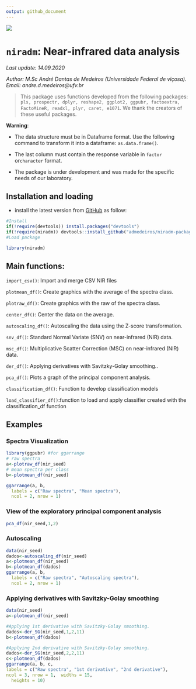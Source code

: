 ```yaml
---
output: github_document
---
```

![](https://raw.githubusercontent.com/admedeiros/niradm-package/master/logo/logo-02.png)

# `niradm`: Near-infrared data analysis
*Last update: 14.09.2020*

*Author: M.Sc André Dantas de Medeiros (Universidade Federal de viçosa). Email: andre.d.medeiros@ufv.br*

> This package uses functions developed from the following packages: `pls, prospectr, dplyr, reshape2, ggplot2, ggpubr, factoextra,  FactoMineR, readxl, plyr, caret, e1071`. We thank the creators of these useful packages.



**Warning**:

* The data structure must be in Dataframe format. Use the following command to transform it into a dataframe: `as.data.frame()`.

* The last column must contain the response variable in `factor` or` character` format.

* The package is under development and was made for the specific needs of our laboratory.
  

## Installation and loading
- install the latest version from [GitHub](https://github.com/admedeiros/niradm-package) as follow:
```r
#Install
if(!require(devtools)) install.packages("devtools")
if(!require(niradm)) devtools::install_github("admedeiros/niradm-package")
#Load package

library(niradm)
```
## Main functions:
`import_csv()`: Import and merge CSV NIR files

`plotmean_df()`: Create graphics with the average of the spectra class.

`plotraw_df()`: Create graphics with the raw of the spectra class.

`center_df()`: Center the data on the average.

`autoscaling_df()`: Autoscaling the data using the Z-score transformation.

`snv_df()`: Standard Normal Variate (SNV) on near-infrared (NIR) data.

`msc_df()`: Multiplicative Scatter Correction (MSC) on near-infrared (NIR) data.

`der_df()`: Applying derivatives with Savitzky-Golay smoothing..

`pca_df()`: Plots a graph of the principal component analysis.

`classification_df()`: Function to develop classification models

`load_classifier_df()`:function to load and apply classifier created with the classification_df function


## Examples
### Spectra Visualization
```r
library(ggpubr) #for ggarrange
# raw spectra
a<-plotraw_df(nir_seed)
# mean spectra per class
b<-plotmean_df(nir_seed)

ggarrange(a, b,
  labels = c("Raw spectra", "Mean spectra"),
  ncol = 2, nrow = 1)
```


### View of the exploratory principal component analysis
```r
pca_df(nir_seed,1,2)
```

### Autoscaling
```r
data(nir_seed)
dados<-autoscaling_df(nir_seed)
a<-plotmean_df(nir_seed)
b<-plotmean_df(dados)
ggarrange(a, b,
  labels = c("Raw spectra", "Autoscaling spectra"),
  ncol = 2, nrow = 1)
```

### Applying derivatives with Savitzky-Golay smoothing
```r
data(nir_seed)
a<-plotmean_df(nir_seed)

#Applying 1st derivative with Savitzky-Golay smoothing.
dados<-der_SG(nir_seed,1,2,11)
b<-plotmean_df(dados)

#Applying 2nd derivative with Savitzky-Golay smoothing.
dados<-der_SG(nir_seed,2,2,11)
c<-plotmean_df(dados)
ggarrange(a, b, c, 
labels = c("Raw spectra", "1st derivative", "2nd derivative"),
ncol = 3, nrow = 1,  widths = 15,
  heights = 10)
```

